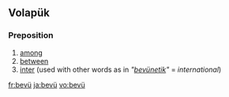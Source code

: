 ==Volapük==

===Preposition===
{{head|vo|preposition}}

# [[among]]
# [[between]]
# [[inter]] (used with other words as in '' "[[bevünetik]]" '' = ''international'')

[[fr:bevü]]
[[ja:bevü]]
[[vo:bevü]]